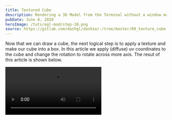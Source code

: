 ```yaml
---
title: Textured Cube
description: Rendering a 3D Model from the Terminal without a window manager.
pubDate: June 8, 2020
heroImage: /tuts/egl-mod/step-10.png
source: https://gitlab.com/dashgl/dashie/-/tree/master/09_texture_cube
---
```



Now that we can draw a cube, the next logical step is to apply a texture and make our cube into a box. In this article we apply (diffuse) uv coordinates to the cube and change the rotation to rotate across more axis. The resut of this article is shown below. 

<Video src="/tuts/egl-mod/box.mp4"/>